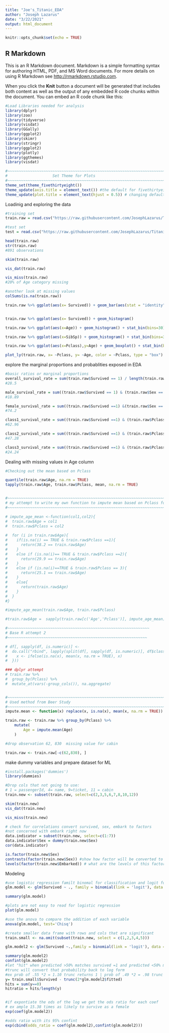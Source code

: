 ```yaml
---
title: "Joe's_Titanic_EDA"
author: "Joseph Lazarus"
date: "3/22/2021"
output: html_document
---
```


```r
knitr::opts_chunk$set(echo = TRUE)
```



## R Markdown

This is an R Markdown document. Markdown is a simple formatting syntax for authoring HTML, PDF, and MS Word documents. For more details on using R Markdown see <http://rmarkdown.rstudio.com>.

When you click the **Knit** button a document will be generated that includes both content as well as the output of any embedded R code chunks within the document. You can embed an R code chunk like this:

```r

#Load Libraries needed for analysis
library(dplyr)
library(zoo)
library(tidyverse)
library(visdat)
library(GGally)
library(ggplot2)
library(skimr)
library(stringr)
library(ggplot2)
library(plotly)
library(ggthemes)
library(visdat)
```

```r
#~~~~~~~~~~~~~~~~~~~~~~~~~~~~~~~~~~~~~~~~~~~~~~~~~~~~~~~~~~~~~~~~~~~~~~~~~~~~~~~
#                    Set Theme for Plots
#~~~~~~~~~~~~~~~~~~~~~~~~~~~~~~~~~~~~~~~~~~~~~~~~~~~~~~~~~~~~~~~~~~~~~~~~~~~~~~~
theme_set(theme_fivethirtyeight())
theme_update(axis.title = element_text()) #the default for fivethirtyeight is to not show axis labels, this removes that default so we can choose to specify and display axis titles
theme_update(plot.title = element_text(hjust = 0.5)) # changing default to center all titles

```

Loadinig and exploring the data

```r
#training set
train.raw = read.csv("https://raw.githubusercontent.com/JosephLazarus/Titanic/main/The_Data/train.csv")

#test set
test = read.csv("https://raw.githubusercontent.com/JosephLazarus/Titanic/main/The_Data/test.csv")

head(train.raw)
str(train.raw)
#891 observations

skim(train.raw)

vis_dat(train.raw)

vis_miss(train.raw)
#20% of Age category missing

#another look at missing values
colSums(is.na(train.raw))

train.raw %>% ggplot(aes(x= Survived)) + geom_bar(aes(stat = "identity",position="dodge"))


train.raw %>% ggplot(aes(x= Survived)) + geom_histogram()

train.raw %>% ggplot(aes(x=Age)) + geom_histogram() + stat_bin(bins=30)

train.raw %>% ggplot(aes(x=SibSp)) + geom_histogram() + stat_bin(bins=30)

train.raw %>% ggplot(aes(x=Pclass),y=Age) + geom_boxplot() + stat_bin(bins=30)

plot_ly(train.raw, x= ~Pclass, y= ~Age, color = ~Pclass, type = "box")

```

explore the marginal proportions and probablities exposed in EDA 
```r
#basic ratios or marginal proportions 
overall_survival_rate = sum(train.raw$Survived == 1) / length(train.raw)
#28.5

male_survival_rate = sum((train.raw$Survived == 1) & (train.raw$Sex == "male")) / sum(train.raw$Sex == "male")
#18.89

female_survival_rate = sum((train.raw$Survived ==1) &(train.raw$Sex == "female")) / sum(train.raw$Sex == "female")
#74.2

class1_survival_rate = sum((train.raw$Survived ==1) & (train.raw$Pclass == 1)) / sum(train.raw$Pclass == 1)
#62.96

class2_survival_rate = sum((train.raw$Survived ==1) & (train.raw$Pclass == 2)) / sum(train.raw$Pclass == 2)
#47.28

class3_survival_rate = sum((train.raw$Survived ==1) & (train.raw$Pclass == 3)) / sum(train.raw$Pclass == 3)
#24.24

```

Dealing with missing values in Age column

```r
#Checking out the mean based on Pclass

quantile(train.raw$Age, na.rm = TRUE)
tapply(train.raw$Age, train.raw$Pclass, mean, na.rm = TRUE)


#~~~~~~~~~~~~~~~~~~~~~~~~~~~~~~~~~~~~~~~~~~~~~~~~~~~~~~~~~~~~~~~~~~~~~~
# my attempt to write my own function to impute mean based on Pclass for missing Vales
#~~~~~~~~~~~~~~~~~~~~~~~~~~~~~~~~~~~~~~~~~~~~~~~~~~~~~~~~~~~~~~~~~~~~~~

# impute_age_mean <-function(col1,col2){
#  train.raw$Age = col1
#  train.raw$Pclass = col2
  
#  for (i in train.raw$Age){
#    if(is.na(i) == TRUE & train.raw$Pclass ==1){
#      return(38.2 == train.raw$Age)
#    }
#    else if (is.na(i)== TRUE & train.raw$Pclass ==2){
#      return(29.9 == train.raw$Age)
#    }
#    else if (is.na(i)==TRUE & train.raw$Pclass == 3){
#      return(25.1 == train.raw$Age)
#    }
#    else{
#      return(train.raw$Age)
#    }
#  }
#}

#impute_age_mean(train.raw$Age, train.raw$Pclass)

#train.raw$Age =  sapply(train.raw[c('Age','Pclass')], impute_age_mean)

#~~~~~~~~~~~~~~~~~~~~~~~~~~~~~~~~~~~~~~~~~~~~~~~~~~~~~~~~~~~~~~~
# Base R attempt 2
#~~~~~~~~~~~~~~~~~~~~~~~~~~~~~~~~~~~~~~~~~~~~~~~~~~~~~~~~~~~~~~

# df[, sapply(df, is.numeric)] <-
#  do.call("rbind", lapply(split(df[, sapply(df, is.numeric)], df$class), function(x) {
#    x <- ifelse(is.na(x), mean(x, na.rm = TRUE), x)
#  }))

### dplyr attempt
# train.raw %>%
#  group_by(Pclass) %>%
#  mutate_at(vars(-group_cols()), na.aggregate)


#~~~~~~~~~~~~~~~~~~~~~~~~~~~~~~~~~~~~~~~~~~~~~~~~~~~~~~~~~~~~~~~~~~~~~~
# Used method from Beer Study
#~~~~~~~~~~~~~~~~~~~~~~~~~~~~~~~~~~~~~~~~~~~~~~~~~~~~~~~~~~~~~~~~~~~~~~
impute.mean <- function(x) replace(x, is.na(x), mean(x, na.rm = TRUE))

train.raw <- train.raw %>% group_by(Pclass) %>%
    mutate(
        Age = impute.mean(Age)
    )

#drop observation 62, 830  missing value for cabin

train.raw <- train.raw[-c(62,830), ]

```

make dummy variables and prepare dataset for ML
```r

#install.packages('dummies')
library(dummies)

#Drop cols that not going to use:
# 1 = passengerId, 4= name, 9=ticket, 11 = cabin
train.new <- subset(train.raw, select=c(2,3,5,6,7,8,10,12))

skim(train.new)
vis_dat(train.new)

vis_miss(train.new)

# check for correlations convert survived, sex, embark to factors 
#not concerned with embark right now
data.indicator = subset(train.new, select=c(1:7))
data.indicator$Sex = dummy(train.new$Sex)
cor(data.indicator)

is.factor(train.new$Sex)
contrasts(factor(train.new$Sex)) #show how factor will be converted to indicator
levels(factor(train.new$Embarked)) # what are the levels of this factor


```
Modeling
```r

#use logistic regression familt binomal for classification and logit for logistic regression
glm.model <- glm(Survived ~ ., family = binomial(link = 'logit'), data = train.new)

summary(glm.model)

#plots are not easy to read for logistic regression
plot(glm.model)

#use the anova to compare the addition of each variable
anova(glm.model, test='Chisq')

#create smaller data frame with rows and cols that are significant
train.small <- na.omit(subset(train.new, select = c(1,2,3,4,5)))

glm.model2 <- glm(Survived ~.,family = binomial(link = 'logit'), data = train.small)

summary(glm.model2)
confint(glm.model2)
#let "hit" when predicted >50% matches survived =1 and predicted <50% matches surviced =o
#trunc will convert that probability back to log form
#ex prob of .55 *2 = 1.10 trunc returns 1 | prob of .49 *2 = .98 trunc = 0
y= train.small$Survived - trunc(2*glm.model2$fitted)
hits = sum(y==0)
hitratio = hits/length(y)


#if expontiate the ods of the log we get the ods ratio for each coef
# ex ample 15.38 times as likely to survive as a female
exp(coef(glm.model2))

#odds ratio with its 95% confint
exp(cbind(odds_ratio = coef(glm.model2),confint(glm.model2)))

```
